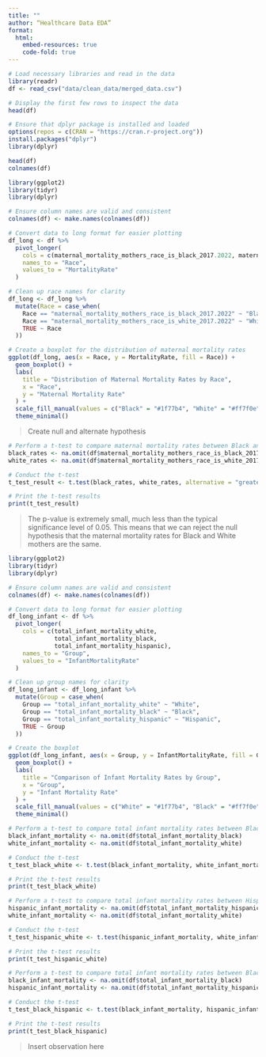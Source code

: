 ```yaml
---
title: ""
author: “Healthcare Data EDA”
format: 
  html:
    embed-resources: true
    code-fold: true
---
```


```r

# Load necessary libraries and read in the data
library(readr)
df <- read_csv("data/clean_data/merged_data.csv")

# Display the first few rows to inspect the data
head(df)

```

```r

# Ensure that dplyr package is installed and loaded
options(repos = c(CRAN = "https://cran.r-project.org"))
install.packages("dplyr")
library(dplyr)

```

```r

head(df)
colnames(df) 

```

```r

library(ggplot2)
library(tidyr)
library(dplyr)

# Ensure column names are valid and consistent
colnames(df) <- make.names(colnames(df))

# Convert data to long format for easier plotting
df_long <- df %>%
  pivot_longer(
    cols = c(maternal_mortality_mothers_race_is_black_2017.2022, maternal_mortality_mothers_race_is_white_2017.2022),
    names_to = "Race",
    values_to = "MortalityRate"
  )

# Clean up race names for clarity
df_long <- df_long %>%
  mutate(Race = case_when(
    Race == "maternal_mortality_mothers_race_is_black_2017.2022" ~ "Black",
    Race == "maternal_mortality_mothers_race_is_white_2017.2022" ~ "White",
    TRUE ~ Race
  ))

# Create a boxplot for the distribution of maternal mortality rates
ggplot(df_long, aes(x = Race, y = MortalityRate, fill = Race)) +
  geom_boxplot() +
  labs(
    title = "Distribution of Maternal Mortality Rates by Race",
    x = "Race",
    y = "Maternal Mortality Rate"
  ) +
  scale_fill_manual(values = c("Black" = "#1f77b4", "White" = "#ff7f0e")) +
  theme_minimal()

```

> Create null and alternate hypothesis

```r

# Perform a t-test to compare maternal mortality rates between Black and White mothers
black_rates <- na.omit(df$maternal_mortality_mothers_race_is_black_2017.2022)
white_rates <- na.omit(df$maternal_mortality_mothers_race_is_white_2017.2022)

# Conduct the t-test
t_test_result <- t.test(black_rates, white_rates, alternative = "greater")

# Print the t-test results
print(t_test_result)

```

> The p-value is extremely small, much less
than the typical significance level of 0.05.
This means that we can reject the null hypothesis that the maternal mortality rates for Black and White mothers are the same.

```r

library(ggplot2)
library(tidyr)
library(dplyr)

# Ensure column names are valid and consistent
colnames(df) <- make.names(colnames(df))

# Convert data to long format for easier plotting
df_long_infant <- df %>%
  pivot_longer(
    cols = c(total_infant_mortality_white, 
             total_infant_mortality_black, 
             total_infant_mortality_hispanic),
    names_to = "Group",
    values_to = "InfantMortalityRate"
  )

# Clean up group names for clarity
df_long_infant <- df_long_infant %>%
  mutate(Group = case_when(
    Group == "total_infant_mortality_white" ~ "White",
    Group == "total_infant_mortality_black" ~ "Black",
    Group == "total_infant_mortality_hispanic" ~ "Hispanic",
    TRUE ~ Group
  ))

# Create the boxplot
ggplot(df_long_infant, aes(x = Group, y = InfantMortalityRate, fill = Group)) +
  geom_boxplot() +
  labs(
    title = "Comparison of Infant Mortality Rates by Group",
    x = "Group",
    y = "Infant Mortality Rate"
  ) +
  scale_fill_manual(values = c("White" = "#1f77b4", "Black" = "#ff7f0e", "Hispanic" = "#2ca02c")) +
  theme_minimal()

```

```r

# Perform a t-test to compare total infant mortality rates between Black and White groups
black_infant_mortality <- na.omit(df$total_infant_mortality_black)
white_infant_mortality <- na.omit(df$total_infant_mortality_white)

# Conduct the t-test
t_test_black_white <- t.test(black_infant_mortality, white_infant_mortality, alternative = "greater")

# Print the t-test results
print(t_test_black_white)

```

```r

# Perform a t-test to compare total infant mortality rates between Hispanic and White groups
hispanic_infant_mortality <- na.omit(df$total_infant_mortality_hispanic)
white_infant_mortality <- na.omit(df$total_infant_mortality_white)

# Conduct the t-test
t_test_hispanic_white <- t.test(hispanic_infant_mortality, white_infant_mortality, alternative = "greater")

# Print the t-test results
print(t_test_hispanic_white)


```

```r

# Perform a t-test to compare total infant mortality rates between Black and Hispanic groups
black_infant_mortality <- na.omit(df$total_infant_mortality_black)
hispanic_infant_mortality <- na.omit(df$total_infant_mortality_hispanic)

# Conduct the t-test
t_test_black_hispanic <- t.test(black_infant_mortality, hispanic_infant_mortality, alternative = "greater")

# Print the t-test results
print(t_test_black_hispanic)

```

> Insert observation here
